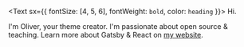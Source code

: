 <Text sx={{ fontSize: [4, 5, 6], fontWeight: `bold`, color: `heading` }}>
  Hi.
</Text>

I'm Oliver, your theme creator. I'm passionate about open source & teaching. Learn more about Gatsby & React on [my website](https://www.lekoarts.de?utm_source=minimal-blog&utm_medium=Starter).
